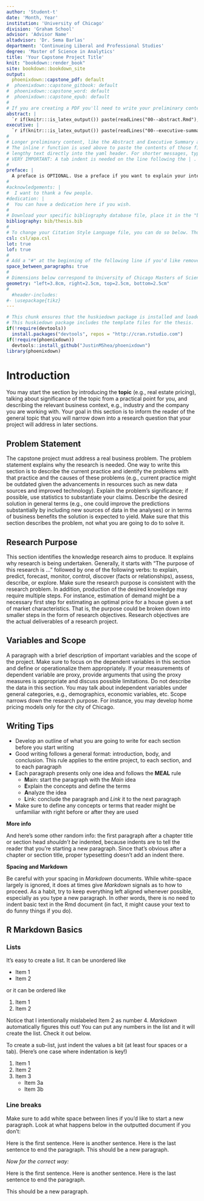 ```yaml
---
author: 'Student-t'
date: 'Month, Year'
institution: 'University of Chicago'
division: 'Graham School'
advisor: 'Advisor Name'
altadvisor: 'Dr. Sema Barlas'
department: 'Continueing Liberal and Professional Studies'
degree: 'Master of Science in Analytics'
title: 'Your Capstone Project Title'
knit: "bookdown::render_book"
site: bookdown::bookdown_site
output: 
  phoenixdown::capstone_pdf: default
#  phoenixdown::capstone_gitbook: default
#  phoenixdown::capstone_word: default
#  phoenixdown::capstone_epub: default
#
# If you are creating a PDF you'll need to write your preliminary content as well as define some other parameters below.
abstract: | 
  `r if(knitr:::is_latex_output()) paste(readLines("00--abstract.Rmd"), collapse = '\n  ')` 
executive: |  
  `r if(knitr:::is_latex_output()) paste(readLines("00--executive-summary.Rmd"), collapse = '\n  ')` 
#
# Longer preliminary content, like the Abstract and Executive Summary above, is best organized in seperate files.
# The inline r function is used above to paste the contents of those files, instead of requiring you one to type 
# lengthy text directly into the yaml header. For shorter messages, typing directly into the YAML is easier. See below.
# VERY IMPORTANT: A tab indent is needed on the line following the | .
#
preface: |
  A preface is OPTIONAL. Use a preface if you want to explain your interest in the report topic and include anything about your experience that readers should keep in mind. If you would rather not include a preface, comment it out or delete it from the YAML header of the index.Rmd file.
#
#acknowledgements: |
#  I want to thank a few people.
#dedication: |
#  You can have a dedication here if you wish.
#
# Download your specific bibliography database file, place it in the "bib" folder, and refer to it in the line below
bibliography: bib/thesis.bib
#
# To change your Citation Style Language file, you can do so below. Though the default is apa style.
csl: csl/apa.csl
lot: true
lof: true
#
# Add a "#" at the beginning of the following line if you'd like remove space between parapgraphs.
space_between_paragraphs: true
#
# Dimensions below correspond to University of Chicago Masters of Science in Analytics requirements.
geometry: "left=3.8cm, right=2.5cm, top=2.5cm, bottom=2.5cm"
#
  #header-includes:
#- \usepackage{tikz}
---
```




<!--
Above is the YAML (YAML Ain't Markup Language) header that includes a lot of metadata used to produce the document.  Be careful with spacing in this header!

If you'd prefer to not include a Preface for example, simply delete lines 32-33 above or add a "#"" before them to comment out.  If you have other LaTeX packages you would like to include, delete the # before header-includes and list the packages after hyphens on new lines.

If you'd like to include a comment that won't be produced in your resulting file enclose it in a block like this:
-->

<!--

If you receive a duplicate label error after knitting, delete the extra .Rmd file and then knit again.
-->

```r
# This chunk ensures that the huskiedown package is installed and loaded. 
# This huskiedown package includes the template files for the thesis.
if(!require(devtools))
  install.packages("devtools", repos = "http://cran.rstudio.com")
if(!require(phoenixdown))
  devtools::install_github("JustinMShea/phoenixdown")
library(phoenixdown)
```

<!-- You'll need to include the order that you'd like Rmd files to appear in the _bookdown.yml file for PDF files and also delete the # before rmd_files: there. Do not include 00(two-hyphens)prelim.Rmd,  00(two-hyphens)abstract.Rmd and 00(two-hyphens)executive summary.Rmdsince they are handled in the YAML above differently for the PDF version.
-->

<!-- The {.unnumbered} option here means that the introduction will be "Chapter 0." You can also use {-} for no numbers on chapters, which is the standard for each section.
-->

# Introduction {.unnumbered}

You may start the section by introducing the **topic** (e.g., real estate pricing), talking about significance of the topic from a practical point for you, and describing the relevant business context, e.g., industry and the company you are working with. Your goal in this section is to inform the reader of the general topic that you will narrow down into a research question that your project will address in later sections.  
        
## Problem Statement {.unnumbered}

The capstone project must address a real business problem. The problem statement explains why the research is needed. One way to write this section is to describe the current practice and identify the problems with that practice and the causes of these problems (e.g., current practice might be outdated given the advancements in resources such as new data sources and improved technology). Explain the problem’s significance; if possible, use statistics to substantiate your claims. Describe the desired solution in general terms (e.g., one could improve the predictions substantially by including new sources of data in the analyses) or in terms of business benefits the solution is expected to yield. Make sure that this section describes the problem, not what you are going to do to solve it.

## Research Purpose {.unnumbered}

This section identifies the knowledge research aims to produce. It explains why research is being undertaken. Generally, it starts with “The purpose of this research is …” followed by one of the following verbs: to explain, predict, forecast, monitor, control, discover (facts or relationships), assess, describe, or explore. Make sure the research purpose is consistent with the research problem. In addition, production of the desired knowledge may require multiple steps. For instance, estimation of demand might be a necessary first step for estimating an optimal price for a house given a set of market characteristics. That is, the purpose could be broken down into smaller steps in the form of research objectives. Research objectives are the actual deliverables of a research project.

## Variables and Scope {.unnumbered}

A paragraph with a brief description of important variables and the scope of the project. Make sure to focus on the dependent variables in this section and define or operationalize them appropriately. If your measurements of dependent variable are proxy, provide arguments that using the proxy measures is appropriate and discuss possible limitations. 
Do not describe the data in this section. You may talk about independent variables under general categories, e.g., demographics, economic variables, etc.
Scope narrows down the research purpose. For instance, you may develop home pricing models only for the city of Chicago.

## Writing Tips {.unnumbered}

* Develop an outline of what you are going to write for each section before you start writing
* Good writing follows a general format: introduction, body, and conclusion. This rule applies to the entire project, to each section, and to each paragraph
* Each paragraph presents only one idea and follows the **MEAL** rule
    + **M**ain: start the paragraph with the _Main_ idea
    + **E**xplain the concepts and define the terms
    + **A**nalyze the idea
    + **L**ink: conclude the paragraph and _Link_ it to the next paragraph 
* Make sure to define any concepts or terms that reader might be unfamiliar with right before or after they are used

**More info**

And here's some other random info: the first paragraph after a chapter title or section head _shouldn't be_ indented, because indents are to tell the reader that you're starting a new paragraph. Since that's obvious after a chapter or section title, proper typesetting doesn't add an indent there. 

**Spacing and Markdown**

Be careful with your spacing in _Markdown_ documents.  While white-space largely is ignored, it does at times give _Markdown_ signals as to how to proceed.  As a habit, try to keep everything left aligned whenever possible, especially as you type a new paragraph.  In other words, there is no need to indent basic text in the Rmd document (in fact, it might cause your text to do funny things if you do).



## R Markdown Basics {#rmd-basics .unnumbered}

### Lists {.unnumbered}

It's easy to create a list.  It can be unordered like

* Item 1
* Item 2

or it can be ordered like

1. Item 1
4. Item 2

Notice that I intentionally mislabeled Item 2 as number 4.  _Markdown_ automatically figures this out!  You can put any numbers in the list and it will create the list.  Check it out below.

To create a sub-list, just indent the values a bit (at least four spaces or a tab).  (Here's one case where indentation is key!)

1. Item 1
1. Item 2
1. Item 3
    - Item 3a
    - Item 3b

### Line breaks {.unnumbered}

Make sure to add white space between lines if you'd like to start a new paragraph.  Look at what happens below in the outputted document if you don't:

Here is the first sentence.  Here is another sentence.  Here is the last sentence to end the paragraph.
This should be a new paragraph.

*Now for the correct way:* 

Here is the first sentence.  Here is another sentence.  Here is the last sentence to end the paragraph.

This should be a new paragraph.



